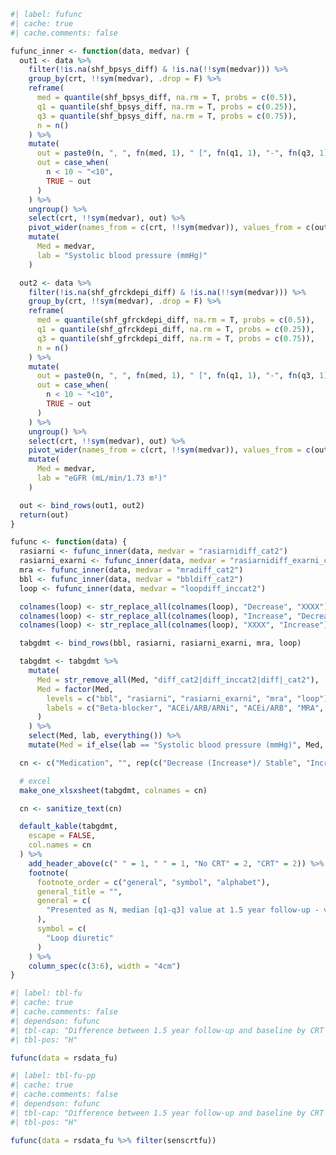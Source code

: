 ```r
#| label: fufunc
#| cache: true
#| cache.comments: false

fufunc_inner <- function(data, medvar) {
  out1 <- data %>%
    filter(!is.na(shf_bpsys_diff) & !is.na(!!sym(medvar))) %>%
    group_by(crt, !!sym(medvar), .drop = F) %>%
    reframe(
      med = quantile(shf_bpsys_diff, na.rm = T, probs = c(0.5)),
      q1 = quantile(shf_bpsys_diff, na.rm = T, probs = c(0.25)),
      q3 = quantile(shf_bpsys_diff, na.rm = T, probs = c(0.75)),
      n = n()
    ) %>%
    mutate(
      out = paste0(n, ", ", fn(med, 1), " [", fn(q1, 1), "-", fn(q3, 1), "]"),
      out = case_when(
        n < 10 ~ "<10",
        TRUE ~ out
      )
    ) %>%
    ungroup() %>%
    select(crt, !!sym(medvar), out) %>%
    pivot_wider(names_from = c(crt, !!sym(medvar)), values_from = c(out)) %>%
    mutate(
      Med = medvar,
      lab = "Systolic blood pressure (mmHg)"
    )

  out2 <- data %>%
    filter(!is.na(shf_gfrckdepi_diff) & !is.na(!!sym(medvar))) %>%
    group_by(crt, !!sym(medvar), .drop = F) %>%
    reframe(
      med = quantile(shf_gfrckdepi_diff, na.rm = T, probs = c(0.5)),
      q1 = quantile(shf_gfrckdepi_diff, na.rm = T, probs = c(0.25)),
      q3 = quantile(shf_gfrckdepi_diff, na.rm = T, probs = c(0.75)),
      n = n()
    ) %>%
    mutate(
      out = paste0(n, ", ", fn(med, 1), " [", fn(q1, 1), "-", fn(q3, 1), "]"),
      out = case_when(
        n < 10 ~ "<10",
        TRUE ~ out
      )
    ) %>%
    ungroup() %>%
    select(crt, !!sym(medvar), out) %>%
    pivot_wider(names_from = c(crt, !!sym(medvar)), values_from = c(out)) %>%
    mutate(
      Med = medvar,
      lab = "eGFR (mL/min/1.73 m²)"
    )

  out <- bind_rows(out1, out2)
  return(out)
}

fufunc <- function(data) {
  rasiarni <- fufunc_inner(data, medvar = "rasiarnidiff_cat2")
  rasiarni_exarni <- fufunc_inner(data, medvar = "rasiarnidiff_exarni_cat2")
  mra <- fufunc_inner(data, medvar = "mradiff_cat2")
  bbl <- fufunc_inner(data, medvar = "bbldiff_cat2")
  loop <- fufunc_inner(data, medvar = "loopdiff_inccat2")

  colnames(loop) <- str_replace_all(colnames(loop), "Decrease", "XXXX")
  colnames(loop) <- str_replace_all(colnames(loop), "Increase", "Decrease")
  colnames(loop) <- str_replace_all(colnames(loop), "XXXX", "Increase")

  tabgdmt <- bind_rows(bbl, rasiarni, rasiarni_exarni, mra, loop)

  tabgdmt <- tabgdmt %>%
    mutate(
      Med = str_remove_all(Med, "diff_cat2|diff_inccat2|diff|_cat2"),
      Med = factor(Med,
        levels = c("bbl", "rasiarni", "rasiarni_exarni", "mra", "loop"),
        labels = c("Beta-blocker", "ACEi/ARB/ARNi", "ACEi/ARB", "MRA", "Loop diuretic")
      )
    ) %>%
    select(Med, lab, everything()) %>%
    mutate(Med = if_else(lab == "Systolic blood pressure (mmHg)", Med, NA))

  cn <- c("Medication", "", rep(c("Decrease (Increase*)/ Stable", "Increase (Decrease*)"), 2))

  # excel
  make_one_xlsxsheet(tabgdmt, colnames = cn)

  cn <- sanitize_text(cn)

  default_kable(tabgdmt,
    escape = FALSE,
    col.names = cn
  ) %>%
    add_header_above(c(" " = 1, " " = 1, "No CRT" = 2, "CRT" = 2)) %>%
    footnote(
      footnote_order = c("general", "symbol", "alphabet"),
      general_title = "",
      general = c(
        "Presented as N, median [q1-q3] value at 1.5 year follow-up - value at baseline."
      ),
      symbol = c(
        "Loop diuretic"
      )
    ) %>%
    column_spec(c(3:6), width = "4cm")
}
```

```r
#| label: tbl-fu
#| cache: true
#| cache.comments: false
#| dependson: fufunc
#| tbl-cap: "Difference between 1.5 year follow-up and baseline by CRT and increase in GDMT and decrease in loop diuretic"
#| tbl-pos: "H"

fufunc(data = rsdata_fu)
```

```r
#| label: tbl-fu-pp
#| cache: true
#| cache.comments: false
#| dependson: fufunc
#| tbl-cap: "Difference between 1.5 year follow-up and baseline by CRT and increase in GDMT and decrease in loop diuretic - Per-protocol"
#| tbl-pos: "H"

fufunc(data = rsdata_fu %>% filter(senscrtfu))
```
